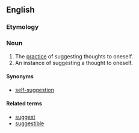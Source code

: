 ==English==

===Etymology===
{{prefix|auto|suggestion}}

===Noun===
{{en-noun}}

# The [[practice]] of suggesting thoughts to oneself.
# An instance of suggesting a thought to oneself.

====Synonyms====
*[[self-suggestion]]

====Related terms====
*[[suggest]]
*[[suggestible]]